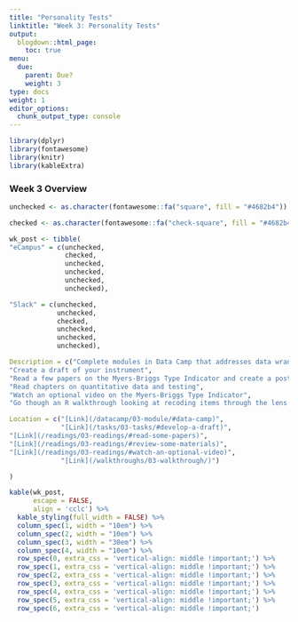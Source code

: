```yaml
---
title: "Personality Tests"
linktitle: "Week 3: Personality Tests"
output:
  blogdown::html_page:
    toc: true
menu:
  due:
    parent: Due?
    weight: 3
type: docs
weight: 1
editor_options: 
  chunk_output_type: console
---
```


```r
library(dplyr)
library(fontawesome)
library(knitr)
library(kableExtra)
```

### Week 3 Overview

```r
unchecked <- as.character(fontawesome::fa("square", fill = "#4682b4"))

checked <- as.character(fontawesome::fa("check-square", fill = "#4682b4"))

wk_post <- tibble(
"eCampus" = c(unchecked,
              checked,
              unchecked,
              unchecked,
              unchecked,
              unchecked),

"Slack" = c(unchecked,
            unchecked,
            checked,
            unchecked,
            unchecked,
            unchecked),

Description = c("Complete modules in Data Camp that addresses data wrangling and more basic statistics in R.",
"Create a draft of your instrument",
"Read a few papers on the Myers-Briggs Type Indicator and create a post",
"Read chapters on quantitative data and testing",
"Watch an optional video on the Myers-Briggs Type Indicator",
"Go though an R walkthrough looking at recoding items through the lens of the Big Five personality traits"),

Location = c("[Link](/datacamp/03-module/#data-camp)",
             "[Link](/tasks/03-tasks/#develop-a-draft)",
"[Link](/readings/03-readings/#read-some-papers)",
"[Link](/readings/03-readings/#review-some-materials)",
"[Link](/readings/03-readings/#watch-an-optional-video)",
             "[Link](/walkthroughs/03-walkthrough/)")

)
```

```r
kable(wk_post, 
      escape = FALSE,
      align = 'cclc') %>% 
  kable_styling(full_width = FALSE) %>%
  column_spec(1, width = "10em") %>%
  column_spec(2, width = "10em") %>%
  column_spec(3, width = "30em") %>%
  column_spec(4, width = "10em") %>%
  row_spec(0, extra_css = 'vertical-align: middle !important;') %>%
  row_spec(1, extra_css = 'vertical-align: middle !important;') %>%
  row_spec(2, extra_css = 'vertical-align: middle !important;') %>%
  row_spec(3, extra_css = 'vertical-align: middle !important;') %>%
  row_spec(4, extra_css = 'vertical-align: middle !important;') %>%
  row_spec(5, extra_css = 'vertical-align: middle !important;') %>%
  row_spec(6, extra_css = 'vertical-align: middle !important;') 
```

